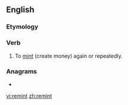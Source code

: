 ==English==

===Etymology===
{{prefix|re|mint|lang=en}}

===Verb===
{{en-verb}}

# {{lb|en|transitive}} To [[mint]] (create money) again or repeatedly.

===Anagrams===
* {{l|en|minter}}

[[vi:remint]]
[[zh:remint]]